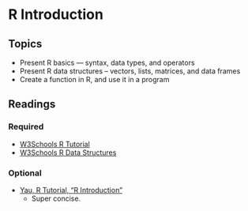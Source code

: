 # R Introduction

## Topics

-   Present R basics — syntax, data types, and operators
-   Present R data structures – vectors, lists, matrices, and data frames
-   Create a function in R, and use it in a program

## Readings

### Required

-   [W3Schools R Tutorial](https://www.w3schools.com/r/default.asp)
-   [W3Schools R Data Structures](https://www.w3schools.com/r/r_vectors.asp)

### Optional

-   [Yau, R Tutorial, "R Introduction"](http://www.r-tutor.com/r-introduction)
    -   Super concise.